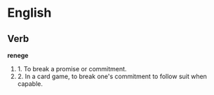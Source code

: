 =English=

==Verb==
'''renege'''

#1. To break a promise or commitment.
#2. In a card game, to break one's commitment to follow suit when capable.